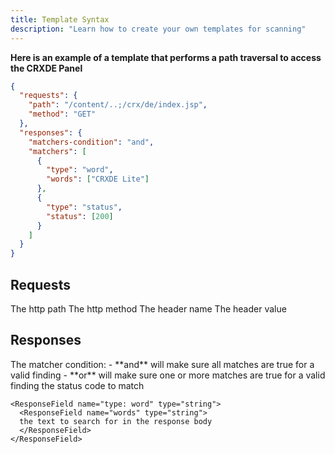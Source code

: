```yaml
---
title: Template Syntax
description: "Learn how to create your own templates for scanning"
---
```


**Here is an example of a template that performs a path traversal to access the CRXDE Panel**

```json
{
  "requests": {
    "path": "/content/..;/crx/de/index.jsp",
    "method": "GET"
  },
  "responses": {
    "matchers-condition": "and",
    "matchers": [
      {
        "type": "word",
        "words": ["CRXDE Lite"]
      },
      {
        "type": "status",
        "status": [200]
      }
    ]
  }
}
```

## Requests
<ParamField path="path" type="string" required>
  The http path
</ParamField>
<ParamField path="method" type="string" required>
  The http method
</ParamField>
<ResponseField name="headers" type="array" defaultOpen>
  <Expandable title="properties">
    <ResponseField name="name" type="string">
      The header name
    </ResponseField>
    <ResponseField name="value" type="string">
      The header value
    </ResponseField>
  </Expandable>
</ResponseField>

## Responses
<ParamField path="matchers-condition" type="string" required>
  The matcher condition: 
  - **and** will make sure all matches are true for a valid finding
  - **or** will make sure one or more matches are true for a valid finding
</ParamField>
<ResponseField name="matchers" type="array" defaultOpen>
  <Expandable title="properties">
    <ResponseField name="type: status" type="string">
      <ResponseField name="status" type="number">
      the status code to match
      </ResponseField>
    </ResponseField>
    
    <ResponseField name="type: word" type="string">
      <ResponseField name="words" type="string">
      the text to search for in the response body
      </ResponseField>
    </ResponseField>
  </Expandable>
</ResponseField>


